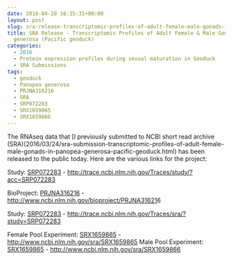 ```yaml
---
date: 2016-04-28 16:35:31+00:00
layout: post
slug: sra-release-transcriptomic-profiles-of-adult-female-male-gonads-in-panopea-generosa-pacific-geoduck
title: SRA Release - Transcriptomic Profiles of Adult Female & Male Gonads in Panopea
  generosa (Pacific geoduck)
categories:
  - 2016
  - Protein expression profiles during sexual maturation in Geoduck
  - SRA Submissions
tags:
  - geoduck
  - Panopea generosa
  - PRJNA316216
  - SRA
  - SRP072283
  - SRX1659865
  - SRX1659866
---
```


The RNAseq data that [I previously submitted to NCBI short read archive (SRA)(2016/03/24/sra-submission-transcriptomic-profiles-of-adult-female-male-gonads-in-panopea-generosa-pacific-geoduck.html) has been released to the public today. Here are the various links for the project:

Study: [SRP072283](https://trace.ncbi.nlm.nih.gov/Traces/study/?acc=SRP072283) - [http://trace.ncbi.nlm.nih.gov/Traces/study/?acc=SRP072283](http://trace.ncbi.nlm.nih.gov/Traces/study/?acc=SRP072283)



BioProject: [PRJNA316216](https://www.ncbi.nlm.nih.gov/bioproject/PRJNA316216) - [http://www.ncbi.nlm.nih.gov/bioproject/PRJNA31621](http://www.ncbi.nlm.nih.gov/bioproject/PRJNA31621)6

Study: [SRP072283](https://trace.ncbi.nlm.nih.gov/Traces/sra/?study=SRP072283) - [http://trace.ncbi.nlm.nih.gov/Traces/sra/?study=SRP072283
](https://trace.ncbi.nlm.nih.gov/Traces/sra/?study=SRP072283)

Female Pool Experiment: [SRX1659865](https://www.ncbi.nlm.nih.gov/sra/SRX1659865) - [http://www.ncbi.nlm.nih.gov/sra/SRX1659865
](https://www.ncbi.nlm.nih.gov/sra/SRX1659865)
Male Pool Experiment: [SRX1659865](https://www.ncbi.nlm.nih.gov/sra/SRX1659866) - [http://www.ncbi.nlm.nih.gov/sra/SRX1659866](http://www.ncbi.nlm.nih.gov/sra/SRX1659866)
